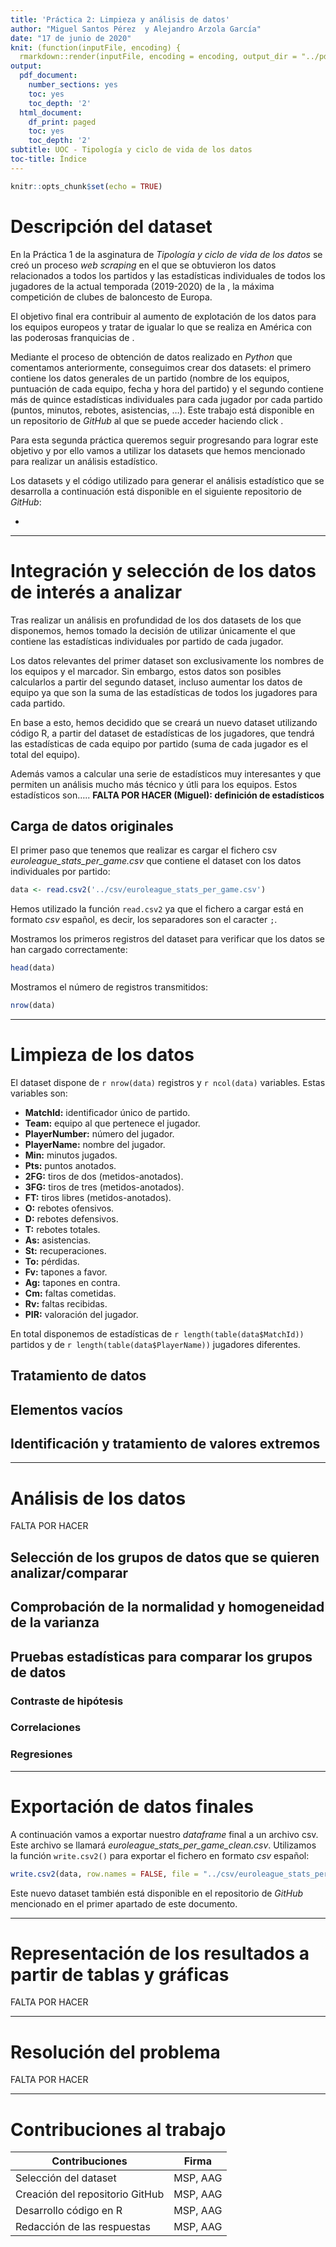 ```yaml
---
title: 'Práctica 2: Limpieza y análisis de datos'
author: "Miguel Santos Pérez  y Alejandro Arzola García"
date: "17 de junio de 2020"
knit: (function(inputFile, encoding) {
  rmarkdown::render(inputFile, encoding = encoding, output_dir = "../pdf") })
output:
  pdf_document:
    number_sections: yes
    toc: yes
    toc_depth: '2'
  html_document:
    df_print: paged
    toc: yes
    toc_depth: '2'
subtitle: UOC - Tipología y ciclo de vida de los datos
toc-title: Índice
---
```


```r
knitr::opts_chunk$set(echo = TRUE)
```

\newpage
# Descripción del dataset

En la Práctica 1 de la asginatura de _Tipología y ciclo de vida de los datos_ se creó un proceso _web scraping_ en el que se obtuvieron los datos relacionados a todos los partidos y las estadísticas individuales de todos los jugadores de la actual temporada (2019-2020) de la [\textcolor{blue}{Euroliga}](https://www.euroleague.net/), la máxima competición de clubes de baloncesto de Europa. 

El objetivo final era contribuir al aumento de explotación de los datos para los equipos europeos y tratar de igualar lo que se realiza en América con las poderosas franquicias de [\textcolor{blue}{NBA}](https://es.nba.com/?gr=www).

Mediante el proceso de obtención de datos realizado en _Python_ que comentamos anteriormente, conseguimos crear dos datasets: el primero contiene los datos generales de un partido (nombre de los equipos, puntuación de cada equipo, fecha y hora del partido) y el segundo contiene más de quince estadísticas individuales para cada jugador por cada partido (puntos, minutos, rebotes, asistencias, ...). Este trabajo está disponible en un repositorio de _GitHub_ al que se puede acceder haciendo click [\textcolor{blue}{aquí}](https://github.com/aarzola-uoc/practica1-tycvd).

Para esta segunda práctica queremos seguir progresando para lograr este objetivo y por ello vamos a utilizar los datasets que hemos mencionado para realizar un análisis estadístico.

Los datasets y el código utilizado para generar el análisis estadístico que se desarrolla a continuación está disponible en el siguiente repositorio de _GitHub_:

* \textcolor{blue}{https://github.com/aarzola-uoc/practica2-tycvd}

****
# Integración y selección de los datos de interés a analizar

Tras realizar un análisis en profundidad de los dos datasets de los que disponemos, hemos tomado la decisión de utilizar únicamente el que contiene las estadísticas individuales por partido de cada jugador. 

Los datos relevantes del primer dataset son exclusivamente los nombres de los equipos y el marcador. Sin embargo, estos datos son posibles calcularlos a partir del segundo dataset, incluso aumentar los datos de equipo ya que son la suma de las estadísticas de todos los jugadores para cada partido.

En base a esto, hemos decidido que se creará un nuevo dataset utilizando código R, a partir del dataset de estadísticas de los jugadores, que tendrá las estadísticas de cada equipo por partido (suma de cada jugador es el total del equipo).

Además vamos a calcular una serie de estadísticos muy interesantes y que permiten un análisis mucho más técnico y útli para los equipos. Estos estadísticos son.....
**FALTA POR HACER (Miguel): definición de estadísticos**

## Carga de datos originales

El primer paso que tenemos que realizar es cargar el fichero csv _euroleague_stats_per_game.csv_ que contiene el dataset con los datos individuales por partido:
```r
data <- read.csv2('../csv/euroleague_stats_per_game.csv')
```
Hemos utilizado la función `read.csv2` ya que el fichero a cargar está en formato _csv_ español, es decir, los separadores son el caracter `;`.

Mostramos los primeros registros del dataset para verificar que los datos se han cargado correctamente:
```r
head(data)
```

Mostramos el número de registros transmitidos:
```r
nrow(data)
```

****
# Limpieza de los datos

El dataset dispone de `r nrow(data)` registros y `r ncol(data)` variables. Estas variables son:

* **MatchId:** identificador único de partido.
* **Team:** equipo al que pertenece el jugador.
* **PlayerNumber:** número del jugador.
* **PlayerName:** nombre del jugador.
* **Min:** minutos jugados.
* **Pts:** puntos anotados.
* **2FG:** tiros de dos (metidos-anotados).
* **3FG:** tiros de tres (metidos-anotados).
* **FT:** tiros libres (metidos-anotados).
* **O:** rebotes ofensivos.
* **D:** rebotes defensivos.
* **T:** rebotes totales.
* **As:** asistencias.
* **St:** recuperaciones.
* **To:** pérdidas.
* **Fv:** tapones a favor.
* **Ag:** tapones en contra.
* **Cm:** faltas cometidas.
* **Rv:** faltas recibidas.
* **PIR:** valoración del jugador.

En total disponemos de estadísticas de `r length(table(data$MatchId))` partidos y de `r length(table(data$PlayerName))` jugadores diferentes. 

## Tratamiento de datos
## Elementos vacíos
## Identificación y tratamiento de valores extremos

****
# Análisis de los datos

FALTA POR HACER

## Selección de los grupos de datos que se quieren analizar/comparar
## Comprobación de la normalidad y homogeneidad de la varianza
## Pruebas estadísticas para comparar los grupos de datos
### Contraste de hipótesis
### Correlaciones
### Regresiones

****
# Exportación de datos finales

A continuación vamos a exportar nuestro _dataframe_ final a un archivo csv. Este archivo se llamará _euroleague_stats_per_game_clean.csv_. Utilizamos la función `write.csv2()` para exportar el fichero en formato _csv_ español:
```r
write.csv2(data, row.names = FALSE, file = "../csv/euroleague_stats_per_game_clean.csv")
```

Este nuevo dataset también está disponible en el repositorio de _GitHub_ mencionado en el primer apartado de este documento.

****
# Representación de los resultados a partir de tablas y gráficas

FALTA POR HACER

****
# Resolución del problema

FALTA POR HACER

****
# Contribuciones al trabajo

**Contribuciones**              |  **Firma**                    | 
--------------------------------|:-----------------------------:|
Selección del dataset           | MSP, AAG
Creación del repositorio GitHub | MSP, AAG
Desarrollo código en R          | MSP, AAG
Redacción de las respuestas     | MSP, AAG